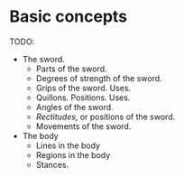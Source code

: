 # Basic concepts {#basic}

TODO: 

* The sword. 
  + Parts of the sword. 
  + Degrees of strength of the sword. 
  + Grips of the sword. Uses. 
  + Quillons. Positions. Uses. 
  + Angles of the sword. 
  + _Rectitudes_, or positions of the sword. 
  + Movements of the sword. 
+ The body
  + Lines in the body
  + Regions in the body
  + Stances. 